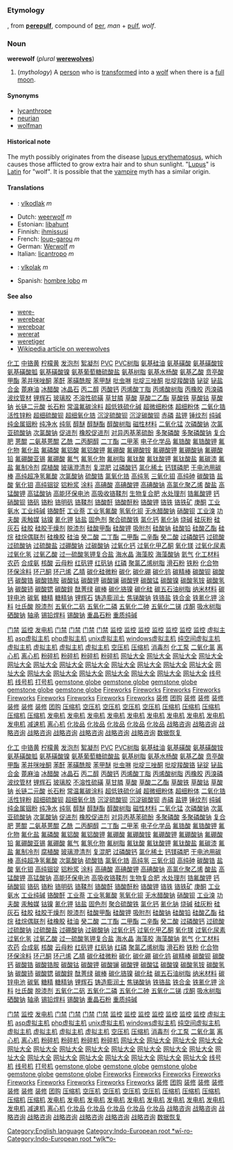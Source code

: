 =={{en}}==
[[Category:English language]]
===Etymology===
{{enm}}, from {{ang}} '''[[ƿereƿulf]]''', compound of [[ƿer]], ''man'' + [[ƿulf]], ''wolf''.
[[Category:Indo-European root *wī-ro-]][[Category:Indo-European root *wl̥kʷo-]]
===Noun===
'''werewolf''' (''plural'' '''[[werewolves]]''')

# (''mythology'') A [[person]] who is [[transform]]ed into a [[wolf]] when there is a [[full moon]].

====Synonyms====
*[[lycanthrope]]
*[[neurian]]
*[[wolfman]]

====Historical note====
The myth possibly originates from the disease [[w:Lupus erythematosus|lupus erythematosus]], which causes those afflicted to grow extra hair and to shun sunlight.  "[[Lupus]]" is [[Latin]] for "wolf".  It is possible that the [[vampire]] myth has a similar origin.

====Translations====
*{{cz}}: [[vlkodlak]] ''m''
*Dutch: [[weerwolf]] ''m''
*Estonian: [[libahunt]]
*Finnish: [[ihmissusi]]
*French: [[loup-garou]] ''m''
*German: [[Werwolf]] ''m''
*Italian: [[licantropo]] ''m''
*{{sk}}: [[vlkolak]] ''m''
*Spanish: [[hombre lobo]] ''m''
====See also====
*[[were-]]
*[[werebear]]
*[[wereboar]]
*[[wererat]]
*[[weretiger]]
*[[w:Werewolf|Wikipedia article on werewolves]]
[http://www.shop263.com 化工]
[http://www.shop263.com/downsoft/275.htm 中铬黄]
[http://www.shop263.com/downsoft/276.htm 柠檬黄]
[http://www.shop263.com/downsoft/277.htm 发泡剂]
[http://www.shop263.com/downsoft/278.htm 絮凝剂]
[http://www.shop263.com/downsoft/279.htm PVC]
[http://www.shop263.com/downsoft/280.htm PVC树脂]
[http://www.shop263.com/downsoft/281.htm 氨基硅油]
[http://www.shop263.com/downsoft/282.htm 氨基磺酸]
[http://www.shop263.com/downsoft/283.htm 氨基磺酸铵]
[http://www.shop263.com/downsoft/284.htm 氨基磺酸胍]
[http://www.shop263.com/downsoft/285.htm 氨基磺酸镍]
[http://www.shop263.com/downsoft/286.htm 氨基葡萄糖硫酸盐]
[http://www.shop263.com/downsoft/287.htm 氨基树脂]
[http://www.shop263.com/downsoft/288.htm 氨基水杨酸]
[http://www.shop263.com/downsoft/289.htm 氨基乙酸]
[http://www.shop263.com/downsoft/290.htm 贲亭酸甲酯]
[http://www.shop263.com/downsoft/291.htm 苯并咪唑酮]
[http://www.shop263.com/downsoft/292.htm 苯酐]
[http://www.shop263.com/downsoft/293.htm 苯磺酰胺]
[http://www.shop263.com/downsoft/294.htm 苯甲醚]
[http://www.shop263.com/downsoft/295.htm 吡虫啉]
[http://www.shop263.com/downsoft/296.htm 吡啶三唑酮]
[http://www.shop263.com/downsoft/297.htm 吡啶羧酸铬]
[http://www.shop263.com/downsoft/298.htm 铋锭]
[http://www.shop263.com/downsoft/299.htm 铋盐]
[http://www.shop263.com/downsoft/300.htm 合金]
[http://www.shop263.com/downsoft/301.htm 蓖麻油]
[http://www.shop263.com/downsoft/302.htm 冰醋酸]
[http://www.shop263.com/downsoft/303.htm 冰晶石]
[http://www.shop263.com/downsoft/304.htm 丙二醇]
[http://www.shop263.com/downsoft/305.htm 丙酸钙]
[http://www.shop263.com/downsoft/306.htm 丙烯酸丁脂]
[http://www.shop263.com/downsoft/307.htm 丙烯酸树脂]
[http://www.shop263.com/downsoft/308.htm 丙橡胶]
[http://www.shop263.com/downsoft/309.htm 丙溴磷]
[http://www.shop263.com/downsoft/310.htm 波纹管材]
[http://www.shop263.com/downsoft/311.htm 锂辉石]
[http://www.shop263.com/downsoft/312.htm 玻璃胶]
[http://www.shop263.com/downsoft/313.htm 不溶性硫磺]
[http://www.shop263.com/downsoft/314.htm 草甘膦]
[http://www.shop263.com/downsoft/315.htm 草酸]
[http://www.shop263.com/downsoft/316.htm 草酸二乙酯]
[http://www.shop263.com/downsoft/317.htm 草酸铁]
[http://www.shop263.com/downsoft/318.htm 草酸钴]
[http://www.shop263.com/downsoft/319.htm 草酸钠]
[http://www.shop263.com/downsoft/320.htm 长链二元酸]
[http://www.shop263.com/downsoft/321.htm 长石粉]
[http://www.shop263.com/downsoft/322.htm 常温氟碳涂料]
[http://www.shop263.com/downsoft/323.htm 超低铁硫化碱]
[http://www.shop263.com/downsoft/324.htm 超微细粉体]
[http://www.shop263.com/downsoft/325.htm 超细粉体]
[http://www.shop263.com/downsoft/326.htm 二氧化锆]
[http://www.shop263.com/downsoft/327.htm 活性锌粉]
[http://www.shop263.com/downsoft/328.htm 超细硫酸钡]
[http://www.shop263.com/downsoft/329.htm 超细氧化锆]
[http://www.shop263.com/downsoft/330.htm 沉淀硫酸钡]
[http://www.shop263.com/downsoft/331.htm 沉淀碳酸钡]
[http://www.shop263.com/downsoft/332.htm 赤磷]
[http://www.shop263.com/downsoft/333.htm 盐钾]
[http://www.shop263.com/downsoft/334.htm 锤纹剂]
[http://www.shop263.com/downsoft/335.htm 纯碱]
[http://www.shop263.com/downsoft/336.htm 纯金属铟粉]
[http://www.shop263.com/downsoft/337.htm 纯净水]
[http://www.shop263.com/downsoft/338.htm 纯氩]
[http://www.shop263.com/downsoft/339.htm 醇醚]
[http://www.shop263.com/downsoft/340.htm 醇醚酯]
[http://www.shop263.com/downsoft/341.htm 醇酸树脂]
[http://www.shop263.com/downsoft/342.htm 磁性材料]
[http://www.shop263.com/downsoft/343.htm 二氧化锰]
[http://www.shop263.com/downsoft/344.htm 次磷酸钠]
[http://www.shop263.com/downsoft/345.htm 次氯]
[http://www.shop263.com/downsoft/346.htm 亚硫酸钠]
[http://www.shop263.com/downsoft/347.htm 次氯酸钠]
[http://www.shop263.com/downsoft/348.htm 促进剂]
[http://www.shop263.com/downsoft/349.htm 橡胶促进剂]
[http://www.shop263.com/downsoft/350.htm 对异丙基苯硫酚]
[http://www.shop263.com/downsoft/351.htm 多聚磷酸]
[http://www.shop263.com/downsoft/352.htm 多聚磷酸钠]
[http://www.shop263.com/downsoft/353.htm 复合肥]
[http://www.shop263.com/downsoft/354.htm 蒽醌]
[http://www.shop263.com/downsoft/355.htm 二氨基蒽醌]
[http://www.shop263.com/downsoft/356.htm 乙酰]
[http://www.shop263.com/downsoft/357.htm 二丙酮醇]
[http://www.shop263.com/downsoft/358.htm 二丁酯]
[http://www.shop263.com/downsoft/359.htm 二甲苯]
[http://www.shop263.com/downsoft/360.htm 电子化学品]
[http://www.shop263.com/downsoft/361.htm 氟锆酸]
[http://www.shop263.com/downsoft/362.htm 氟锆酸钾]
[http://www.shop263.com/downsoft/363.htm 氟化物]
[http://www.shop263.com/downsoft/364.htm 氟化盐]
[http://www.shop263.com/downsoft/365.htm 氟磷酸]
[http://www.shop263.com/downsoft/366.htm 氟铝酸]
[http://www.shop263.com/downsoft/367.htm 氟铝酸钾]
[http://www.shop263.com/downsoft/368.htm 氟硼酸]
[http://www.shop263.com/downsoft/369.htm 氟硼酸铵]
[http://www.shop263.com/downsoft/370.htm 氟硼酸钾]
[http://www.shop263.com/downsoft/371.htm 氟硼酸钠]
[http://www.shop263.com/downsoft/372.htm 氟硼酸铅]
[http://www.shop263.com/downsoft/373.htm 氟硼酸亚锡]
[http://www.shop263.com/downsoft/374.htm 氟硼酸]
[http://www.shop263.com/downsoft/375.htm 氟气]
[http://www.shop263.com/downsoft/376.htm 氟氢化物]
[http://www.shop263.com/downsoft/377.htm 氟树脂]
[http://www.shop263.com/downsoft/378.htm 氟钛酸]
[http://www.shop263.com/downsoft/379.htm 氟钛酸钾]
[http://www.shop263.com/downsoft/380.htm 氟钛酸盐]
[http://www.shop263.com/downsoft/381.htm 氟碳漆]
[http://www.shop263.com/downsoft/382.htm 氟盐]
[http://www.shop263.com/downsoft/383.htm 氟制冷剂]
[http://www.shop263.com/downsoft/384.htm 腐植酸]
[http://www.shop263.com/downsoft/385.htm 玻璃澄清剂]
[http://www.shop263.com/downsoft/386.htm 复混肥]
[http://www.shop263.com/downsoft/387.htm 过磷酸钙]
[http://www.shop263.com/downsoft/388.htm 氯化稀土]
[http://www.shop263.com/downsoft/389.htm 钙镁磷肥]
[http://www.shop263.com/downsoft/390.htm 干电池用碳棒]
[http://www.shop263.com/downsoft/391.htm 高纯超净氢氟酸]
[http://www.shop263.com/downsoft/392.htm 次氯酸钠]
[http://www.shop263.com/downsoft/393.htm 硫酸锆]
[http://www.shop263.com/downsoft/394.htm 氯氧化锆]
[http://www.shop263.com/downsoft/395.htm 高纯氢]
[http://www.shop263.com/downsoft/396.htm 三氧化钼]
[http://www.shop263.com/downsoft/397.htm 高纯砷]
[http://www.shop263.com/downsoft/398.htm 碳酸锆]
[http://www.shop263.com/downsoft/399.htm 盐酸]
[http://www.shop263.com/downsoft/400.htm 氧化钼]
[http://www.shop263.com/downsoft/401.htm 高纯铟锭]
[http://www.shop263.com/downsoft/402.htm 铝粉浆]
[http://www.shop263.com/downsoft/403.htm 涂料]
[http://www.shop263.com/downsoft/404.htm 高碘酸]
[http://www.shop263.com/downsoft/405.htm 高碘酸钾]
[http://www.shop263.com/downsoft/406.htm 高碘酸钠]
[http://www.shop263.com/downsoft/407.htm 高氯化聚乙烯]
[http://www.shop263.com/downsoft/408.htm 酸盐]
[http://www.shop263.com/downsoft/409.htm 高锰酸钾]
[http://www.shop263.com/downsoft/410.htm 高锰酸钠]
[http://www.shop263.com/downsoft/411.htm 高能环保电池]
[http://www.shop263.com/downsoft/412.htm 高吸收铬鞣剂]
[http://www.shop263.com/downsoft/413.htm 生物复合肥]
[http://www.shop263.com/downsoft/414.htm 水处理剂]
[http://www.shop263.com/downsoft/415.htm 锆氟酸钾]
[http://www.shop263.com/downsoft/416.htm 钙]
[http://www.shop263.com/downsoft/417.htm 硝酸钡]
[http://www.shop263.com/downsoft/418.htm 铬矾]
[http://www.shop263.com/downsoft/419.htm 铬粉]
[http://www.shop263.com/downsoft/420.htm 铬明矾]
[http://www.shop263.com/downsoft/421.htm 铬鞣剂]
[http://www.shop263.com/downsoft/422.htm 铬酸酐]
[http://www.shop263.com/downsoft/423.htm 铬酸酐粉]
[http://www.shop263.com/downsoft/424.htm 铬酸钾]
[http://www.shop263.com/downsoft/425.htm 铬铁]
[http://www.shop263.com/downsoft/426.htm 铬铁矿]
[http://www.shop263.com/downsoft/427.htm 庚酮]
[http://www.shop263.com/downsoft/428.htm 工业氨水]
[http://www.shop263.com/downsoft/429.htm 工业纯碱]
[http://www.shop263.com/downsoft/430.htm 铬酸酐]
[http://www.shop263.com/downsoft/431.htm 工业萘]
[http://www.shop263.com/downsoft/432.htm 工业氢氟酸]
[http://www.shop263.com/downsoft/433.htm 氢氧化钡]
[http://www.shop263.com/downsoft/434.htm 无水醋酸钠]
[http://www.shop263.com/downsoft/435.htm 硝酸钡]
[http://www.shop263.com/downsoft/436.htm 工业溴]
[http://www.shop263.com/downsoft/437.htm 功夫酸]
[http://www.shop263.com/downsoft/438.htm 汞触媒]
[http://www.shop263.com/downsoft/439.htm 钴镍]
[http://www.shop263.com/downsoft/440.htm 氰化钾]
[http://www.shop263.com/downsoft/441.htm 钴盐]
[http://www.shop263.com/downsoft/442.htm 固色剂]
[http://www.shop263.com/downsoft/443.htm 聚合硫酸铁]
[http://www.shop263.com/downsoft/444.htm 氯化钙]
[http://www.shop263.com/downsoft/445.htm 氰化钠]
[http://www.shop263.com/downsoft/446.htm 烧碱]
[http://www.shop263.com/downsoft/447.htm 硅灰粉]
[http://www.shop263.com/downsoft/448.htm 硅灰石]
[http://www.shop263.com/downsoft/449.htm 硅胶]
[http://www.shop263.com/downsoft/450.htm 硅胶干燥剂]
[http://www.shop263.com/downsoft/451.htm 脱漆剂]
[http://www.shop263.com/downsoft/452.htm 硅酸甲酯]
[http://www.shop263.com/downsoft/453.htm 硅酸钾]
[http://www.shop263.com/downsoft/454.htm 吸附剂]
[http://www.shop263.com/downsoft/455.htm 硅酸钠]
[http://www.shop263.com/downsoft/456.htm 硅酸铅]
[http://www.shop263.com/downsoft/457.htm 硅酸乙酯]
[http://www.shop263.com/downsoft/458.htm 硅烷]
[http://www.shop263.com/downsoft/459.htm 硅烷偶联剂]
[http://www.shop263.com/downsoft/460.htm 硅橡胶]
[http://www.shop263.com/downsoft/461.htm 硅油]
[http://www.shop263.com/downsoft/462.htm 癸二酸]
[http://www.shop263.com/downsoft/463.htm 二丁酯]
[http://www.shop263.com/downsoft/464.htm 二甲酯]
[http://www.shop263.com/downsoft/465.htm 二辛酯]
[http://www.shop263.com/downsoft/466.htm 癸二酸]
[http://www.shop263.com/downsoft/467.htm 过磷酸钙]
[http://www.shop263.com/downsoft/468.htm 过硫酸]
[http://www.shop263.com/downsoft/469.htm 过硫酸钠]
[http://www.shop263.com/downsoft/470.htm 过硫酸盐]
[http://www.shop263.com/downsoft/471.htm 过硼酸钠]
[http://www.shop263.com/downsoft/472.htm 过碳酸钠]
[http://www.shop263.com/downsoft/473.htm 过氧化钙]
[http://www.shop263.com/downsoft/474.htm 过氧化甲乙酮]
[http://www.shop263.com/downsoft/475.htm 氧化镁]
[http://www.shop263.com/downsoft/476.htm 过氧化尿素]
[http://www.shop263.com/downsoft/477.htm 过氧化氢]
[http://www.shop263.com/downsoft/478.htm 过氧乙酸]
[http://www.shop263.com/downsoft/479.htm 过一硫酸氢钾复合盐] 
[http://www.shop263.com/downsoft/480.htm 海水晶]
[http://www.shop263.com/downsoft/481.htm 海藻胶]
[http://www.shop263.com/downsoft/482.htm 海藻酸钠]
[http://www.shop263.com/downsoft/483.htm 氦气]
[http://www.shop263.com/downsoft/484.htm 化工材料]
[http://www.shop263.com/downsoft/485.htm 农药]
[http://www.shop263.com/downsoft/486.htm 合成氨]
[http://www.shop263.com/downsoft/487.htm 核酸]
[http://www.shop263.com/downsoft/488.htm 云母粉]
[http://www.shop263.com/downsoft/489.htm 红矾钾]
[http://www.shop263.com/downsoft/490.htm 红矾钠]
[http://www.shop263.com/downsoft/491.htm 红磷]
[http://www.shop263.com/downsoft/492.htm 聚氯乙烯树脂]
[http://www.shop263.com/downsoft/493.htm 滑石粉]
[http://www.shop263.com/downsoft/494.htm 铁粉]
[http://www.shop263.com/downsoft/495.htm 化合物]
[http://www.shop263.com/downsoft/496.htm 环保涂料]
[http://www.shop263.com/downsoft/497.htm 环己酮]
[http://www.shop263.com/downsoft/498.htm 环己烯]
[http://www.shop263.com/downsoft/499.htm 乙腈]
[http://www.shop263.com/downsoft/500.htm 碳化硅微粉]
[http://www.shop263.com/downsoft/501.htm 碳化]
[http://www.shop263.com/downsoft/502.htm 碳化硼]
[http://www.shop263.com/downsoft/503.htm 碳化钨]
[http://www.shop263.com/downsoft/504.htm 碳精棒]
[http://www.shop263.com/downsoft/505.htm 碳酸钡]
[http://www.shop263.com/downsoft/506.htm 碳酸钙]
[http://www.shop263.com/downsoft/507.htm 碳酸锆]
[http://www.shop263.com/downsoft/508.htm 碳酸锆胺]
[http://www.shop263.com/downsoft/509.htm 碳酸钴]
[http://www.shop263.com/downsoft/510.htm 碳酸钾]
[http://www.shop263.com/downsoft/511.htm 碳酸镧]
[http://www.shop263.com/downsoft/512.htm 碳酸锂]
[http://www.shop263.com/downsoft/513.htm 碳酸锰]
[http://www.shop263.com/downsoft/514.htm 碳酸镍]
[http://www.shop263.com/downsoft/515.htm 碳酸氢铵]
[http://www.shop263.com/downsoft/516.htm 碳酸氢钠]
[http://www.shop263.com/downsoft/517.htm 碳酸铈]
[http://www.shop263.com/downsoft/518.htm 碳酸锶]
[http://www.shop263.com/downsoft/519.htm 碳酸鋅]
[http://www.shop263.com/downsoft/520.htm 酞菁绿]
[http://www.shop263.com/downsoft/521.htm 碳棒]
[http://www.shop263.com/downsoft/522.htm 碳化铬镍]
[http://www.shop263.com/downsoft/523.htm 碳化硅]
[http://www.shop263.com/downsoft/524.htm 碳五石油树脂]
[http://www.shop263.com/downsoft/525.htm 纳米材料]
[http://www.shop263.com/downsoft/526.htm 碳锌电池]
[http://www.shop263.com/downsoft/527.htm 碳氧]
[http://www.shop263.com/downsoft/528.htm 糖精]
[http://www.shop263.com/downsoft/529.htm 糖精钠]
[http://www.shop263.com/downsoft/530.htm 锂辉石]
[http://www.shop263.com/downsoft/531.htm 铸造膨润土]
[http://www.shop263.com/downsoft/532.htm 焦锑酸钠]
[http://www.shop263.com/downsoft/533.htm 铁铬盐]
[http://www.shop263.com/downsoft/534.htm 铁合金]
[http://www.shop263.com/downsoft/535.htm 铁氰化钾]
[http://www.shop263.com/downsoft/536.htm 涂料]
[http://www.shop263.com/downsoft/537.htm 吐氏酸]
[http://www.shop263.com/downsoft/538.htm 脱漆剂]
[http://www.shop263.com/downsoft/539.htm 五氧化二矾]
[http://www.shop263.com/downsoft/540.htm 五氧化二磷]
[http://www.shop263.com/downsoft/541.htm 五氧化二砷]
[http://www.shop263.com/downsoft/542.htm 五氧化二锑]
[http://www.shop263.com/downsoft/543.htm 戊酮]
[http://www.shop263.com/downsoft/544.htm 吸水树脂]
[http://www.shop263.com/downsoft/545.htm 硒酸钠]
[http://www.shop263.com/downsoft/546.htm 轴承]
[http://www.shop263.com/downsoft/547.htm 锡铅焊料]
[http://www.shop263.com/downsoft/548.htm 锡酸钠]
[http://www.shop263.com/downsoft/549.htm 重晶石粉]
[http://www.shop263.com/downsoft/550.htm 重质纯碱] 


 

 

 

[http://www.haishun.net 门禁]
[http://www.haishun.net 监控]
[http://www.genset-sh.com 发电机]
[http://www.haishun.net/p_mjds.htm 门禁]
[http://www.haishun.net/p_mjds_dmmj.htm 门禁]
[http://www.haishun.net/p_mjds_lwmj.htm 门禁]
[http://www.haishun.net/p_mjds_yjs.htm 门禁]
[http://www.haishun.net/cctv.htm 监控]
[http://www.haishun.net/p_cctv_jk.htm 监控]
[http://www.haishun.net/p_cctv_jk_sxj.htm 监控]
[http://www.haishun.net/p_cctv_jk_xsq.htm 监控]
[http://www.haishun.net/p_cctv_jk_yplxj.htm 监控]
[http://www.haishun.net/p_cctv_jk_yt.htm 监控]
[http://www.haishun.net/p_cctv_jk_zj.htm 监控]
[http://www.7766888.com 虚拟主机]
[http://www.7766888.com/introcom.htm asp虚拟主机]
[http://www.7766888.com/introcn.htm php虚拟主机]
[http://www.7766888.com/u_puji.htm unix虚拟主机]
[http://www.7766888.com/mysql.htm windows虚拟主机]
[http://www.7766888.com/u_jingji.htm 纯空间虚拟主机]
[http://www.7766888.com/u_biaozhun.htm 虚拟主机]
[http://www.7766888.com/u_zhiqiang.htm 虚拟主机]
[http://www.7766888.com/w_jingji.htm 虚拟主机]
[http://www.7766888.com/w_biaozhun.htm 虚拟主机]
[http://www.asp169.com/marketingsoft1.htm 空压机]
[http://www.asp169.com/marketingsoft2.htm 压缩机]
[http://www.asp169.com/zhaoguan.htm 消毒剂]
[http://www.xsjby.cn 化工泵]
[http://www.asp169.com/zhaoguan2.htm 二氧化氯]
[http://www.xhhj.com.cn/prod.htm 离心机]
[http://www.xhhj.com.cn 离心机]
[http://www.zzhtjx.com 粉碎机]
[http://www.cctm.com.cn 粉碎机]
[http://www.zzhtjx.com/prod/ind-2.htm 粉碎机]
[http://www.zzhtjx.com/prod/ind-31.htm 粉碎机]
[http://www.fm360.net 网址大全]
[http://www.fm360.net/page/001.html 网址大全]
[http://www.fm360.net/page/game.htm 网址大全]
[http://www.fm360.net/page/software.htm 网址大全]
[http://www.fm360.net/page/jinshi.htm 网址大全]
[http://www.fm360.net/page/music.htm 网址大全]
[http://www.fm360.net/page/053.html 网址大全]
[http://www.fm360.net/page/flash.htm 网址大全]
[http://www.fm360.net/page/newsweek.htm 网址大全]
[http://www.fm360.net/page/club.htm 网址大全]
[http://www.fm360.net/page/stock.htm 网址大全]
[http://www.fm360.net/page/love.htm 网址大全]
[http://www.fm360.net/page/netcard.htm 网址大全]
[http://www.fm360.net/page/025.html 网址大全]
[http://www.fm360.net/page/hardware.htm 网址大全]
[http://www.fm360.net/page/sport.htm 网址大全]
[http://www.fm360.net/page/shouji.htm 网址大全]
[http://www.fm360.net/page/ym.htm 网址大全]
[http://www.fm360.net/page/ylbj.htm 网址大全]
[http://www.fm360.net/page/car.htm 网址大全]
[http://www.jifamark.com 线号机]
[http://www.jifamark.com/xhj.htm 线号机]
[http://www.jifamark.com 打号机]
[http://global.garrywa.com/index1.htm gemstone globe]
[http://global.garrywa.com/recommend.asp gemstone globe]
[http://global.garrywa.com/productclass.asp gemstone globe]
[http://global.garrywa.com gemstone globe]
[http://global.garrywa.com/order.htm gemstone globe]
[http://fireworks.garrywa.com Fireworks]
[http://fireworks.garrywa.com/about.htm Fireworks]
[http://fireworks.garrywa.com/factory.htm Fireworks]
[http://fireworks.garrywa.com/index.htm Fireworks]
[http://fireworks.garrywa.com/pro.htm Fireworks]
[http://fireworks.garrywa.com/faq.htm Fireworks]
[http://fireworks.garrywa.com/safty.htm Fireworks]
[http://fireworks.garrywa.com/contact.htm Fireworks]
[http://fireworks.garrywa.com/productclass.asp Fireworks]
[http://www.funasia.cn 装修]
[http://www.funasia.cn 团购]
[http://www.funasia.cn/pinpai.asp 装修]
[http://www.funasia.cn/client/gb_list.asp 装修]
[http://www.funasia.cn/design/index.asp 装修]
[http://www.funasia.cn/funasiaHome/index.asp 装修]
[http://www.funasia.cn/jiancai.asp 装修]
[http://www.funasia.cn/shishang.asp 装修]
[http://www.funasia.cn/mall/AboutOur.htm 团购]
[http://www.sec66.com 压缩机]
[http://www.sec66.com 空压机]
[http://www.sec66.com/ym001/pro.asp 空压机]
[http://www.sec66.com/index001.htm 空压机]
[http://www.sec66.com/ym001/intr.htm 空压机]
[http://www.sec66.com/ym001/application.htm 压缩机]
[http://www.sec66.com/ym001/service.htm 压缩机]
[http://www.sec66.com/ym001/news.htm 压缩机]
[http://www.sec66.com/ym001/bbs.htm 压缩机]
[http://www.sec66.com/ym001/en_intr.htm 压缩机]
[http://www.genset-sh.com 发电机]
[http://www.genset-sh.com/cai.asp 发电机]
[http://www.genset-sh.com/tancu.asp 发电机]
[http://www.genset-sh.com/xi3.asp 发电机]
[http://www.genset-sh.com/lan.asp 发电机]
[http://www.genset-sh.com/leng.asp 发电机]
[http://www.genset-sh.com/jiyou.asp 发电机]
[http://www.genset-sh.com/ranyou.asp 发电机]
[http://www.genset-sh.com/kuongqi.asp 发电机]
[http://www.genset-sh.com/ssss.asp 发电机]
[http://www.zj-df.com 减速机]
[http://www.xhhj.com.cn 离心机]
[http://www.cndevi.com 化妆品]
[http://www.cndevi.com/About.asp 化妆品]
[http://www.cndevi.com/Product.asp 化妆品]
[http://www.cndevi.com/sale.asp 化妆品]
[http://www.cndevi.com/Went.asp 化妆品]
[http://www.sinostrategy.com 战略咨询]
[http://www.sinostrategy.com/finalbexcel/index.asp 战略咨询]
[http://www.sinostrategy.com/finalbexcel/service/index.asp 战略咨询]
[http://www.sinostrategy.com/finalbexcel/expertise/index.asp 战略咨询]
[http://www.sinostrategy.com/finalbexcel/practice/index.asp 战略咨询]
[http://www.sinostrategy.com/finalbexcel/knowledge/index.asp 战略咨询]
[http://www.sinostrategy.com/finalbexcel/connect/index.asp 战略咨询]
[http://www.sinostrategy.com/finalbexcel/company/media_center/index.asp 战略咨询]
[http://www.hdfix.com.cn 数据恢复]




[http://www.shop263.com 化工]
[http://www.shop263.com/downsoft/275.htm 中铬黄]
[http://www.shop263.com/downsoft/276.htm 柠檬黄]
[http://www.shop263.com/downsoft/277.htm 发泡剂]
[http://www.shop263.com/downsoft/278.htm 絮凝剂]
[http://www.shop263.com/downsoft/279.htm PVC]
[http://www.shop263.com/downsoft/280.htm PVC树脂]
[http://www.shop263.com/downsoft/281.htm 氨基硅油]
[http://www.shop263.com/downsoft/282.htm 氨基磺酸]
[http://www.shop263.com/downsoft/283.htm 氨基磺酸铵]
[http://www.shop263.com/downsoft/284.htm 氨基磺酸胍]
[http://www.shop263.com/downsoft/285.htm 氨基磺酸镍]
[http://www.shop263.com/downsoft/286.htm 氨基葡萄糖硫酸盐]
[http://www.shop263.com/downsoft/287.htm 氨基树脂]
[http://www.shop263.com/downsoft/288.htm 氨基水杨酸]
[http://www.shop263.com/downsoft/289.htm 氨基乙酸]
[http://www.shop263.com/downsoft/290.htm 贲亭酸甲酯]
[http://www.shop263.com/downsoft/291.htm 苯并咪唑酮]
[http://www.shop263.com/downsoft/292.htm 苯酐]
[http://www.shop263.com/downsoft/293.htm 苯磺酰胺]
[http://www.shop263.com/downsoft/294.htm 苯甲醚]
[http://www.shop263.com/downsoft/295.htm 吡虫啉]
[http://www.shop263.com/downsoft/296.htm 吡啶三唑酮]
[http://www.shop263.com/downsoft/297.htm 吡啶羧酸铬]
[http://www.shop263.com/downsoft/298.htm 铋锭]
[http://www.shop263.com/downsoft/299.htm 铋盐]
[http://www.shop263.com/downsoft/300.htm 合金]
[http://www.shop263.com/downsoft/301.htm 蓖麻油]
[http://www.shop263.com/downsoft/302.htm 冰醋酸]
[http://www.shop263.com/downsoft/303.htm 冰晶石]
[http://www.shop263.com/downsoft/304.htm 丙二醇]
[http://www.shop263.com/downsoft/305.htm 丙酸钙]
[http://www.shop263.com/downsoft/306.htm 丙烯酸丁脂]
[http://www.shop263.com/downsoft/307.htm 丙烯酸树脂]
[http://www.shop263.com/downsoft/308.htm 丙橡胶]
[http://www.shop263.com/downsoft/309.htm 丙溴磷]
[http://www.shop263.com/downsoft/310.htm 波纹管材]
[http://www.shop263.com/downsoft/311.htm 锂辉石]
[http://www.shop263.com/downsoft/312.htm 玻璃胶]
[http://www.shop263.com/downsoft/313.htm 不溶性硫磺]
[http://www.shop263.com/downsoft/314.htm 草甘膦]
[http://www.shop263.com/downsoft/315.htm 草酸]
[http://www.shop263.com/downsoft/316.htm 草酸二乙酯]
[http://www.shop263.com/downsoft/317.htm 草酸铁]
[http://www.shop263.com/downsoft/318.htm 草酸钴]
[http://www.shop263.com/downsoft/319.htm 草酸钠]
[http://www.shop263.com/downsoft/320.htm 长链二元酸]
[http://www.shop263.com/downsoft/321.htm 长石粉]
[http://www.shop263.com/downsoft/322.htm 常温氟碳涂料]
[http://www.shop263.com/downsoft/323.htm 超低铁硫化碱]
[http://www.shop263.com/downsoft/324.htm 超微细粉体]
[http://www.shop263.com/downsoft/325.htm 超细粉体]
[http://www.shop263.com/downsoft/326.htm 二氧化锆]
[http://www.shop263.com/downsoft/327.htm 活性锌粉]
[http://www.shop263.com/downsoft/328.htm 超细硫酸钡]
[http://www.shop263.com/downsoft/329.htm 超细氧化锆]
[http://www.shop263.com/downsoft/330.htm 沉淀硫酸钡]
[http://www.shop263.com/downsoft/331.htm 沉淀碳酸钡]
[http://www.shop263.com/downsoft/332.htm 赤磷]
[http://www.shop263.com/downsoft/333.htm 盐钾]
[http://www.shop263.com/downsoft/334.htm 锤纹剂]
[http://www.shop263.com/downsoft/335.htm 纯碱]
[http://www.shop263.com/downsoft/336.htm 纯金属铟粉]
[http://www.shop263.com/downsoft/337.htm 纯净水]
[http://www.shop263.com/downsoft/338.htm 纯氩]
[http://www.shop263.com/downsoft/339.htm 醇醚]
[http://www.shop263.com/downsoft/340.htm 醇醚酯]
[http://www.shop263.com/downsoft/341.htm 醇酸树脂]
[http://www.shop263.com/downsoft/342.htm 磁性材料]
[http://www.shop263.com/downsoft/343.htm 二氧化锰]
[http://www.shop263.com/downsoft/344.htm 次磷酸钠]
[http://www.shop263.com/downsoft/345.htm 次氯]
[http://www.shop263.com/downsoft/346.htm 亚硫酸钠]
[http://www.shop263.com/downsoft/347.htm 次氯酸钠]
[http://www.shop263.com/downsoft/348.htm 促进剂]
[http://www.shop263.com/downsoft/349.htm 橡胶促进剂]
[http://www.shop263.com/downsoft/350.htm 对异丙基苯硫酚]
[http://www.shop263.com/downsoft/351.htm 多聚磷酸]
[http://www.shop263.com/downsoft/352.htm 多聚磷酸钠]
[http://www.shop263.com/downsoft/353.htm 复合肥]
[http://www.shop263.com/downsoft/354.htm 蒽醌]
[http://www.shop263.com/downsoft/355.htm 二氨基蒽醌]
[http://www.shop263.com/downsoft/356.htm 乙酰]
[http://www.shop263.com/downsoft/357.htm 二丙酮醇]
[http://www.shop263.com/downsoft/358.htm 二丁酯]
[http://www.shop263.com/downsoft/359.htm 二甲苯]
[http://www.shop263.com/downsoft/360.htm 电子化学品]
[http://www.shop263.com/downsoft/361.htm 氟锆酸]
[http://www.shop263.com/downsoft/362.htm 氟锆酸钾]
[http://www.shop263.com/downsoft/363.htm 氟化物]
[http://www.shop263.com/downsoft/364.htm 氟化盐]
[http://www.shop263.com/downsoft/365.htm 氟磷酸]
[http://www.shop263.com/downsoft/366.htm 氟铝酸]
[http://www.shop263.com/downsoft/367.htm 氟铝酸钾]
[http://www.shop263.com/downsoft/368.htm 氟硼酸]
[http://www.shop263.com/downsoft/369.htm 氟硼酸铵]
[http://www.shop263.com/downsoft/370.htm 氟硼酸钾]
[http://www.shop263.com/downsoft/371.htm 氟硼酸钠]
[http://www.shop263.com/downsoft/372.htm 氟硼酸铅]
[http://www.shop263.com/downsoft/373.htm 氟硼酸亚锡]
[http://www.shop263.com/downsoft/374.htm 氟硼酸]
[http://www.shop263.com/downsoft/375.htm 氟气]
[http://www.shop263.com/downsoft/376.htm 氟氢化物]
[http://www.shop263.com/downsoft/377.htm 氟树脂]
[http://www.shop263.com/downsoft/378.htm 氟钛酸]
[http://www.shop263.com/downsoft/379.htm 氟钛酸钾]
[http://www.shop263.com/downsoft/380.htm 氟钛酸盐]
[http://www.shop263.com/downsoft/381.htm 氟碳漆]
[http://www.shop263.com/downsoft/382.htm 氟盐]
[http://www.shop263.com/downsoft/383.htm 氟制冷剂]
[http://www.shop263.com/downsoft/384.htm 腐植酸]
[http://www.shop263.com/downsoft/385.htm 玻璃澄清剂]
[http://www.shop263.com/downsoft/386.htm 复混肥]
[http://www.shop263.com/downsoft/387.htm 过磷酸钙]
[http://www.shop263.com/downsoft/388.htm 氯化稀土]
[http://www.shop263.com/downsoft/389.htm 钙镁磷肥]
[http://www.shop263.com/downsoft/390.htm 干电池用碳棒]
[http://www.shop263.com/downsoft/391.htm 高纯超净氢氟酸]
[http://www.shop263.com/downsoft/392.htm 次氯酸钠]
[http://www.shop263.com/downsoft/393.htm 硫酸锆]
[http://www.shop263.com/downsoft/394.htm 氯氧化锆]
[http://www.shop263.com/downsoft/395.htm 高纯氢]
[http://www.shop263.com/downsoft/396.htm 三氧化钼]
[http://www.shop263.com/downsoft/397.htm 高纯砷]
[http://www.shop263.com/downsoft/398.htm 碳酸锆]
[http://www.shop263.com/downsoft/399.htm 盐酸]
[http://www.shop263.com/downsoft/400.htm 氧化钼]
[http://www.shop263.com/downsoft/401.htm 高纯铟锭]
[http://www.shop263.com/downsoft/402.htm 铝粉浆]
[http://www.shop263.com/downsoft/403.htm 涂料]
[http://www.shop263.com/downsoft/404.htm 高碘酸]
[http://www.shop263.com/downsoft/405.htm 高碘酸钾]
[http://www.shop263.com/downsoft/406.htm 高碘酸钠]
[http://www.shop263.com/downsoft/407.htm 高氯化聚乙烯]
[http://www.shop263.com/downsoft/408.htm 酸盐]
[http://www.shop263.com/downsoft/409.htm 高锰酸钾]
[http://www.shop263.com/downsoft/410.htm 高锰酸钠]
[http://www.shop263.com/downsoft/411.htm 高能环保电池]
[http://www.shop263.com/downsoft/412.htm 高吸收铬鞣剂]
[http://www.shop263.com/downsoft/413.htm 生物复合肥]
[http://www.shop263.com/downsoft/414.htm 水处理剂]
[http://www.shop263.com/downsoft/415.htm 锆氟酸钾]
[http://www.shop263.com/downsoft/416.htm 钙]
[http://www.shop263.com/downsoft/417.htm 硝酸钡]
[http://www.shop263.com/downsoft/418.htm 铬矾]
[http://www.shop263.com/downsoft/419.htm 铬粉]
[http://www.shop263.com/downsoft/420.htm 铬明矾]
[http://www.shop263.com/downsoft/421.htm 铬鞣剂]
[http://www.shop263.com/downsoft/422.htm 铬酸酐]
[http://www.shop263.com/downsoft/423.htm 铬酸酐粉]
[http://www.shop263.com/downsoft/424.htm 铬酸钾]
[http://www.shop263.com/downsoft/425.htm 铬铁]
[http://www.shop263.com/downsoft/426.htm 铬铁矿]
[http://www.shop263.com/downsoft/427.htm 庚酮]
[http://www.shop263.com/downsoft/428.htm 工业氨水]
[http://www.shop263.com/downsoft/429.htm 工业纯碱]
[http://www.shop263.com/downsoft/430.htm 铬酸酐]
[http://www.shop263.com/downsoft/431.htm 工业萘]
[http://www.shop263.com/downsoft/432.htm 工业氢氟酸]
[http://www.shop263.com/downsoft/433.htm 氢氧化钡]
[http://www.shop263.com/downsoft/434.htm 无水醋酸钠]
[http://www.shop263.com/downsoft/435.htm 硝酸钡]
[http://www.shop263.com/downsoft/436.htm 工业溴]
[http://www.shop263.com/downsoft/437.htm 功夫酸]
[http://www.shop263.com/downsoft/438.htm 汞触媒]
[http://www.shop263.com/downsoft/439.htm 钴镍]
[http://www.shop263.com/downsoft/440.htm 氰化钾]
[http://www.shop263.com/downsoft/441.htm 钴盐]
[http://www.shop263.com/downsoft/442.htm 固色剂]
[http://www.shop263.com/downsoft/443.htm 聚合硫酸铁]
[http://www.shop263.com/downsoft/444.htm 氯化钙]
[http://www.shop263.com/downsoft/445.htm 氰化钠]
[http://www.shop263.com/downsoft/446.htm 烧碱]
[http://www.shop263.com/downsoft/447.htm 硅灰粉]
[http://www.shop263.com/downsoft/448.htm 硅灰石]
[http://www.shop263.com/downsoft/449.htm 硅胶]
[http://www.shop263.com/downsoft/450.htm 硅胶干燥剂]
[http://www.shop263.com/downsoft/451.htm 脱漆剂]
[http://www.shop263.com/downsoft/452.htm 硅酸甲酯]
[http://www.shop263.com/downsoft/453.htm 硅酸钾]
[http://www.shop263.com/downsoft/454.htm 吸附剂]
[http://www.shop263.com/downsoft/455.htm 硅酸钠]
[http://www.shop263.com/downsoft/456.htm 硅酸铅]
[http://www.shop263.com/downsoft/457.htm 硅酸乙酯]
[http://www.shop263.com/downsoft/458.htm 硅烷]
[http://www.shop263.com/downsoft/459.htm 硅烷偶联剂]
[http://www.shop263.com/downsoft/460.htm 硅橡胶]
[http://www.shop263.com/downsoft/461.htm 硅油]
[http://www.shop263.com/downsoft/462.htm 癸二酸]
[http://www.shop263.com/downsoft/463.htm 二丁酯]
[http://www.shop263.com/downsoft/464.htm 二甲酯]
[http://www.shop263.com/downsoft/465.htm 二辛酯]
[http://www.shop263.com/downsoft/466.htm 癸二酸]
[http://www.shop263.com/downsoft/467.htm 过磷酸钙]
[http://www.shop263.com/downsoft/468.htm 过硫酸]
[http://www.shop263.com/downsoft/469.htm 过硫酸钠]
[http://www.shop263.com/downsoft/470.htm 过硫酸盐]
[http://www.shop263.com/downsoft/471.htm 过硼酸钠]
[http://www.shop263.com/downsoft/472.htm 过碳酸钠]
[http://www.shop263.com/downsoft/473.htm 过氧化钙]
[http://www.shop263.com/downsoft/474.htm 过氧化甲乙酮]
[http://www.shop263.com/downsoft/475.htm 氧化镁]
[http://www.shop263.com/downsoft/476.htm 过氧化尿素]
[http://www.shop263.com/downsoft/477.htm 过氧化氢]
[http://www.shop263.com/downsoft/478.htm 过氧乙酸]
[http://www.shop263.com/downsoft/479.htm 过一硫酸氢钾复合盐] 
[http://www.shop263.com/downsoft/480.htm 海水晶]
[http://www.shop263.com/downsoft/481.htm 海藻胶]
[http://www.shop263.com/downsoft/482.htm 海藻酸钠]
[http://www.shop263.com/downsoft/483.htm 氦气]
[http://www.shop263.com/downsoft/484.htm 化工材料]
[http://www.shop263.com/downsoft/485.htm 农药]
[http://www.shop263.com/downsoft/486.htm 合成氨]
[http://www.shop263.com/downsoft/487.htm 核酸]
[http://www.shop263.com/downsoft/488.htm 云母粉]
[http://www.shop263.com/downsoft/489.htm 红矾钾]
[http://www.shop263.com/downsoft/490.htm 红矾钠]
[http://www.shop263.com/downsoft/491.htm 红磷]
[http://www.shop263.com/downsoft/492.htm 聚氯乙烯树脂]
[http://www.shop263.com/downsoft/493.htm 滑石粉]
[http://www.shop263.com/downsoft/494.htm 铁粉]
[http://www.shop263.com/downsoft/495.htm 化合物]
[http://www.shop263.com/downsoft/496.htm 环保涂料]
[http://www.shop263.com/downsoft/497.htm 环己酮]
[http://www.shop263.com/downsoft/498.htm 环己烯]
[http://www.shop263.com/downsoft/499.htm 乙腈]
[http://www.shop263.com/downsoft/500.htm 碳化硅微粉]
[http://www.shop263.com/downsoft/501.htm 碳化]
[http://www.shop263.com/downsoft/502.htm 碳化硼]
[http://www.shop263.com/downsoft/503.htm 碳化钨]
[http://www.shop263.com/downsoft/504.htm 碳精棒]
[http://www.shop263.com/downsoft/505.htm 碳酸钡]
[http://www.shop263.com/downsoft/506.htm 碳酸钙]
[http://www.shop263.com/downsoft/507.htm 碳酸锆]
[http://www.shop263.com/downsoft/508.htm 碳酸锆胺]
[http://www.shop263.com/downsoft/509.htm 碳酸钴]
[http://www.shop263.com/downsoft/510.htm 碳酸钾]
[http://www.shop263.com/downsoft/511.htm 碳酸镧]
[http://www.shop263.com/downsoft/512.htm 碳酸锂]
[http://www.shop263.com/downsoft/513.htm 碳酸锰]
[http://www.shop263.com/downsoft/514.htm 碳酸镍]
[http://www.shop263.com/downsoft/515.htm 碳酸氢铵]
[http://www.shop263.com/downsoft/516.htm 碳酸氢钠]
[http://www.shop263.com/downsoft/517.htm 碳酸铈]
[http://www.shop263.com/downsoft/518.htm 碳酸锶]
[http://www.shop263.com/downsoft/519.htm 碳酸鋅]
[http://www.shop263.com/downsoft/520.htm 酞菁绿]
[http://www.shop263.com/downsoft/521.htm 碳棒]
[http://www.shop263.com/downsoft/522.htm 碳化铬镍]
[http://www.shop263.com/downsoft/523.htm 碳化硅]
[http://www.shop263.com/downsoft/524.htm 碳五石油树脂]
[http://www.shop263.com/downsoft/525.htm 纳米材料]
[http://www.shop263.com/downsoft/526.htm 碳锌电池]
[http://www.shop263.com/downsoft/527.htm 碳氧]
[http://www.shop263.com/downsoft/528.htm 糖精]
[http://www.shop263.com/downsoft/529.htm 糖精钠]
[http://www.shop263.com/downsoft/530.htm 锂辉石]
[http://www.shop263.com/downsoft/531.htm 铸造膨润土]
[http://www.shop263.com/downsoft/532.htm 焦锑酸钠]
[http://www.shop263.com/downsoft/533.htm 铁铬盐]
[http://www.shop263.com/downsoft/534.htm 铁合金]
[http://www.shop263.com/downsoft/535.htm 铁氰化钾]
[http://www.shop263.com/downsoft/536.htm 涂料]
[http://www.shop263.com/downsoft/537.htm 吐氏酸]
[http://www.shop263.com/downsoft/538.htm 脱漆剂]
[http://www.shop263.com/downsoft/539.htm 五氧化二矾]
[http://www.shop263.com/downsoft/540.htm 五氧化二磷]
[http://www.shop263.com/downsoft/541.htm 五氧化二砷]
[http://www.shop263.com/downsoft/542.htm 五氧化二锑]
[http://www.shop263.com/downsoft/543.htm 戊酮]
[http://www.shop263.com/downsoft/544.htm 吸水树脂]
[http://www.shop263.com/downsoft/545.htm 硒酸钠]
[http://www.shop263.com/downsoft/546.htm 轴承]
[http://www.shop263.com/downsoft/547.htm 锡铅焊料]
[http://www.shop263.com/downsoft/548.htm 锡酸钠]
[http://www.shop263.com/downsoft/549.htm 重晶石粉]
[http://www.shop263.com/downsoft/550.htm 重质纯碱] 


 

 

 

[http://www.haishun.net 门禁]
[http://www.haishun.net 监控]
[http://www.genset-sh.com 发电机]
[http://www.haishun.net/p_mjds.htm 门禁]
[http://www.haishun.net/p_mjds_dmmj.htm 门禁]
[http://www.haishun.net/p_mjds_lwmj.htm 门禁]
[http://www.haishun.net/p_mjds_yjs.htm 门禁]
[http://www.haishun.net/cctv.htm 监控]
[http://www.haishun.net/p_cctv_jk.htm 监控]
[http://www.haishun.net/p_cctv_jk_sxj.htm 监控]
[http://www.haishun.net/p_cctv_jk_xsq.htm 监控]
[http://www.haishun.net/p_cctv_jk_yplxj.htm 监控]
[http://www.haishun.net/p_cctv_jk_yt.htm 监控]
[http://www.haishun.net/p_cctv_jk_zj.htm 监控]
[http://www.7766888.com 虚拟主机]
[http://www.7766888.com/introcom.htm asp虚拟主机]
[http://www.7766888.com/introcn.htm php虚拟主机]
[http://www.7766888.com/u_puji.htm unix虚拟主机]
[http://www.7766888.com/mysql.htm windows虚拟主机]
[http://www.7766888.com/u_jingji.htm 纯空间虚拟主机]
[http://www.7766888.com/u_biaozhun.htm 虚拟主机]
[http://www.7766888.com/u_zhiqiang.htm 虚拟主机]
[http://www.7766888.com/w_jingji.htm 虚拟主机]
[http://www.7766888.com/w_biaozhun.htm 虚拟主机]
[http://www.asp169.com/marketingsoft1.htm 空压机]
[http://www.asp169.com/marketingsoft2.htm 压缩机]
[http://www.asp169.com/zhaoguan.htm 消毒剂]
[http://www.xsjby.cn 化工泵]
[http://www.asp169.com/zhaoguan2.htm 二氧化氯]
[http://www.xhhj.com.cn/prod.htm 离心机]
[http://www.xhhj.com.cn 离心机]
[http://www.zzhtjx.com 粉碎机]
[http://www.cctm.com.cn 粉碎机]
[http://www.zzhtjx.com/prod/ind-2.htm 粉碎机]
[http://www.zzhtjx.com/prod/ind-31.htm 粉碎机]
[http://www.fm360.net 网址大全]
[http://www.fm360.net/page/001.html 网址大全]
[http://www.fm360.net/page/game.htm 网址大全]
[http://www.fm360.net/page/software.htm 网址大全]
[http://www.fm360.net/page/jinshi.htm 网址大全]
[http://www.fm360.net/page/music.htm 网址大全]
[http://www.fm360.net/page/053.html 网址大全]
[http://www.fm360.net/page/flash.htm 网址大全]
[http://www.fm360.net/page/newsweek.htm 网址大全]
[http://www.fm360.net/page/club.htm 网址大全]
[http://www.fm360.net/page/stock.htm 网址大全]
[http://www.fm360.net/page/love.htm 网址大全]
[http://www.fm360.net/page/netcard.htm 网址大全]
[http://www.fm360.net/page/025.html 网址大全]
[http://www.fm360.net/page/hardware.htm 网址大全]
[http://www.fm360.net/page/sport.htm 网址大全]
[http://www.fm360.net/page/shouji.htm 网址大全]
[http://www.fm360.net/page/ym.htm 网址大全]
[http://www.fm360.net/page/ylbj.htm 网址大全]
[http://www.fm360.net/page/car.htm 网址大全]
[http://www.jifamark.com 线号机]
[http://www.jifamark.com/xhj.htm 线号机]
[http://www.jifamark.com 打号机]
[http://global.garrywa.com/index1.htm gemstone globe]
[http://global.garrywa.com/recommend.asp gemstone globe]
[http://global.garrywa.com/productclass.asp gemstone globe]
[http://global.garrywa.com gemstone globe]
[http://global.garrywa.com/order.htm gemstone globe]
[http://fireworks.garrywa.com Fireworks]
[http://fireworks.garrywa.com/about.htm Fireworks]
[http://fireworks.garrywa.com/factory.htm Fireworks]
[http://fireworks.garrywa.com/index.htm Fireworks]
[http://fireworks.garrywa.com/pro.htm Fireworks]
[http://fireworks.garrywa.com/faq.htm Fireworks]
[http://fireworks.garrywa.com/safty.htm Fireworks]
[http://fireworks.garrywa.com/contact.htm Fireworks]
[http://fireworks.garrywa.com/productclass.asp Fireworks]
[http://www.funasia.cn 装修]
[http://www.funasia.cn 团购]
[http://www.funasia.cn/pinpai.asp 装修]
[http://www.funasia.cn/client/gb_list.asp 装修]
[http://www.funasia.cn/design/index.asp 装修]
[http://www.funasia.cn/funasiaHome/index.asp 装修]
[http://www.funasia.cn/jiancai.asp 装修]
[http://www.funasia.cn/shishang.asp 装修]
[http://www.funasia.cn/mall/AboutOur.htm 团购]
[http://www.sec66.com 压缩机]
[http://www.sec66.com 空压机]
[http://www.sec66.com/ym001/pro.asp 空压机]
[http://www.sec66.com/index001.htm 空压机]
[http://www.sec66.com/ym001/intr.htm 空压机]
[http://www.sec66.com/ym001/application.htm 压缩机]
[http://www.sec66.com/ym001/service.htm 压缩机]
[http://www.sec66.com/ym001/news.htm 压缩机]
[http://www.sec66.com/ym001/bbs.htm 压缩机]
[http://www.sec66.com/ym001/en_intr.htm 压缩机]
[http://www.genset-sh.com 发电机]
[http://www.genset-sh.com/cai.asp 发电机]
[http://www.genset-sh.com/tancu.asp 发电机]
[http://www.genset-sh.com/xi3.asp 发电机]
[http://www.genset-sh.com/lan.asp 发电机]
[http://www.genset-sh.com/leng.asp 发电机]
[http://www.genset-sh.com/jiyou.asp 发电机]
[http://www.genset-sh.com/ranyou.asp 发电机]
[http://www.genset-sh.com/kuongqi.asp 发电机]
[http://www.genset-sh.com/ssss.asp 发电机]
[http://www.zj-df.com 减速机]
[http://www.xhhj.com.cn 离心机]
[http://www.cndevi.com 化妆品]
[http://www.cndevi.com/About.asp 化妆品]
[http://www.cndevi.com/Product.asp 化妆品]
[http://www.cndevi.com/sale.asp 化妆品]
[http://www.cndevi.com/Went.asp 化妆品]
[http://www.sinostrategy.com 战略咨询]
[http://www.sinostrategy.com/finalbexcel/index.asp 战略咨询]
[http://www.sinostrategy.com/finalbexcel/service/index.asp 战略咨询]
[http://www.sinostrategy.com/finalbexcel/expertise/index.asp 战略咨询]
[http://www.sinostrategy.com/finalbexcel/practice/index.asp 战略咨询]
[http://www.sinostrategy.com/finalbexcel/knowledge/index.asp 战略咨询]
[http://www.sinostrategy.com/finalbexcel/connect/index.asp 战略咨询]
[http://www.sinostrategy.com/finalbexcel/company/media_center/index.asp 战略咨询]
[http://www.hdfix.com.cn 数据恢复]